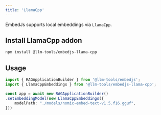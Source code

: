```yaml
---
title: 'LlamaCpp'
---
```


EmbedJs supports local embeddings via `LlamaCpp`.

## Install LlamaCpp addon

```bash
npm install @llm-tools/embedjs-llama-cpp
```

## Usage

```ts
import { RAGApplicationBuilder } from '@llm-tools/embedjs';
import { LlamaCppEmbeddings } from '@llm-tools/embedjs-llama-cpp';

const app = await new RAGApplicationBuilder()
.setEmbeddingModel(new LlamaCppEmbeddings({
    modelPath: "./models/nomic-embed-text-v1.5.f16.gguf",
}))
```
